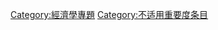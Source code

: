 {{catmore1|[[Wikipedia:经济学专题|Wikipedia:经济学专题]]}}
{{Articles by Importance|topic=经济学|project=经济学|format=toc}}
{{Wikipedia category}}
{{emptycat}}

[[Category:經濟學專題|Category:經濟學專題]]
[[Category:不适用重要度条目|Category:不适用重要度条目]]